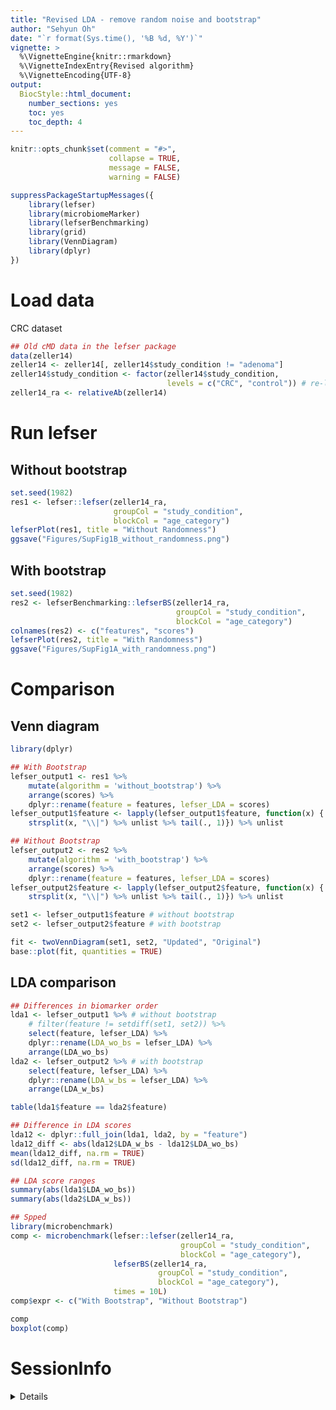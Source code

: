 ```yaml
---
title: "Revised LDA - remove random noise and bootstrap"
author: "Sehyun Oh"
date: "`r format(Sys.time(), '%B %d, %Y')`"
vignette: >
  %\VignetteEngine{knitr::rmarkdown}
  %\VignetteIndexEntry{Revised algorithm}
  %\VignetteEncoding{UTF-8}
output:
  BiocStyle::html_document:
    number_sections: yes
    toc: yes
    toc_depth: 4
---
```


```r
knitr::opts_chunk$set(comment = "#>", 
                      collapse = TRUE, 
                      message = FALSE, 
                      warning = FALSE)
```

```r
suppressPackageStartupMessages({
    library(lefser)
    library(microbiomeMarker)
    library(lefserBenchmarking)
    library(grid)
    library(VennDiagram)
    library(dplyr)
})
```

# Load data
CRC dataset
```r
## Old cMD data in the lefser package
data(zeller14)
zeller14 <- zeller14[, zeller14$study_condition != "adenoma"]
zeller14$study_condition <- factor(zeller14$study_condition,
                                   levels = c("CRC", "control")) # re-levels
zeller14_ra <- relativeAb(zeller14)
```

# Run lefser
## Without bootstrap
```r
set.seed(1982)
res1 <- lefser::lefser(zeller14_ra, 
                       groupCol = "study_condition", 
                       blockCol = "age_category")
lefserPlot(res1, title = "Without Randomness")
ggsave("Figures/SupFig1B_without_randomness.png")
```

## With bootstrap
```r
set.seed(1982)
res2 <- lefserBenchmarking::lefserBS(zeller14_ra, 
                                     groupCol = "study_condition", 
                                     blockCol = "age_category")
colnames(res2) <- c("features", "scores")
lefserPlot(res2, title = "With Randomness")
ggsave("Figures/SupFig1A_with_randomness.png")
```

# Comparison
## Venn diagram
```r
library(dplyr)

## With Bootstrap
lefser_output1 <- res1 %>%
    mutate(algorithm = 'without_bootstrap') %>% 
    arrange(scores) %>% 
    dplyr::rename(feature = features, lefser_LDA = scores)
lefser_output1$feature <- lapply(lefser_output1$feature, function(x) {
    strsplit(x, "\\|") %>% unlist %>% tail(., 1)}) %>% unlist

## Without Bootstrap
lefser_output2 <- res2 %>% 
    mutate(algorithm = 'with_bootstrap') %>% 
    arrange(scores) %>% 
    dplyr::rename(feature = features, lefser_LDA = scores)
lefser_output2$feature <- lapply(lefser_output2$feature, function(x) {
    strsplit(x, "\\|") %>% unlist %>% tail(., 1)}) %>% unlist
```

```r
set1 <- lefser_output1$feature # without bootstrap
set2 <- lefser_output2$feature # with bootstrap

fit <- twoVennDiagram(set1, set2, "Updated", "Original")
base::plot(fit, quantities = TRUE) 
```


## LDA comparison
```r
## Differences in biomarker order
lda1 <- lefser_output1 %>% # without bootstrap
    # filter(feature != setdiff(set1, set2)) %>%
    select(feature, lefser_LDA) %>%
    dplyr::rename(LDA_wo_bs = lefser_LDA) %>%
    arrange(LDA_wo_bs)
lda2 <- lefser_output2 %>% # with bootstrap
    select(feature, lefser_LDA) %>%
    dplyr::rename(LDA_w_bs = lefser_LDA) %>%
    arrange(LDA_w_bs)   

table(lda1$feature == lda2$feature)

## Difference in LDA scores
lda12 <- dplyr::full_join(lda1, lda2, by = "feature")
lda12_diff <- abs(lda12$LDA_w_bs - lda12$LDA_wo_bs)
mean(lda12_diff, na.rm = TRUE)
sd(lda12_diff, na.rm = TRUE)

## LDA score ranges
summary(abs(lda1$LDA_wo_bs))
summary(abs(lda2$LDA_w_bs))
```



```r
## Spped
library(microbenchmark)
comp <- microbenchmark(lefser::lefser(zeller14_ra, 
                                      groupCol = "study_condition", 
                                      blockCol = "age_category"),
                       lefserBS(zeller14_ra, 
                                 groupCol = "study_condition", 
                                 blockCol = "age_category"),
                       times = 10L)
comp$expr <- c("With Bootstrap", "Without Bootstrap")

comp
boxplot(comp)
```


# SessionInfo

<details>
```r
sessionInfo()
```
</details>

